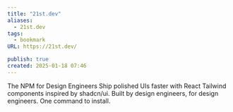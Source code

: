 ```yaml
---
title: "21st.dev"
aliases:
  - 21st.dev
tags:
  - bookmark
URL: https://21st.dev/

publish: true
created: 2025-01-18 07:46
---
```




The NPM for Design Engineers
Ship polished UIs faster with React Tailwind components inspired by shadcn/ui.
Built by design engineers, for design engineers. One command to install.
